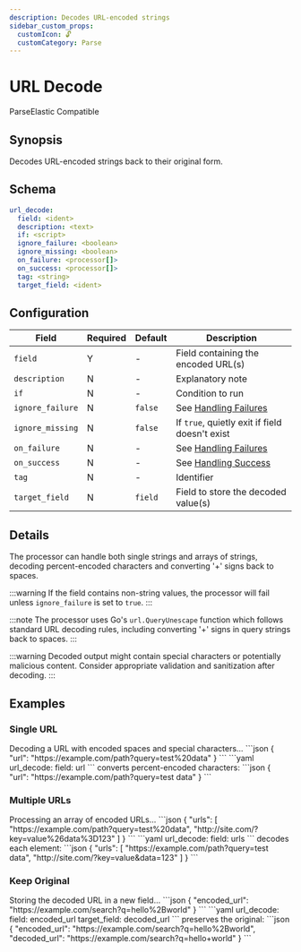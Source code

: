 ```yaml
---
description: Decodes URL-encoded strings
sidebar_custom_props: 
  customIcon: 🔓
  customCategory: Parse
---
```


# URL Decode

<span className="theme-doc-version-badge badge badge--primary">Parse</span><span className="theme-doc-version-badge badge badge--secondary">Elastic Compatible</span>

## Synopsis

Decodes URL-encoded strings back to their original form. 

## Schema

```yaml {2}
url_decode:
  field: <ident>
  description: <text>
  if: <script>
  ignore_failure: <boolean>
  ignore_missing: <boolean>
  on_failure: <processor[]>
  on_success: <processor[]>
  tag: <string>
  target_field: <ident>
```

## Configuration

|Field|Required|Default|Description|
|---|---|---|---|
|`field`|Y|-|Field containing the encoded URL(s)|
|`description`|N|-|Explanatory note|
|`if`|N|-|Condition to run|
|`ignore_failure`|N|`false`|See [Handling Failures](../handling-failures.mdx)|
|`ignore_missing`|N|`false`|If `true`, quietly exit if field doesn't exist|
|`on_failure`|N|-|See [Handling Failures](../handling-failures.mdx)|
|`on_success`|N|-|See [Handling Success](../handling-success.mdx)|
|`tag`|N|-|Identifier|
|`target_field`|N|`field`|Field to store the decoded value(s)|

## Details

The processor can handle both single strings and arrays of strings, decoding percent-encoded characters and converting '+' signs back to spaces.

:::warning
If the field contains non-string values, the processor will fail unless `ignore_failure` is set to `true`.
:::

:::note
The processor uses Go's `url.QueryUnescape` function which follows standard URL decoding rules, including converting '+' signs in query strings back to spaces.
:::

:::warning
Decoded output might contain special characters or potentially malicious content. Consider appropriate validation and sanitization after decoding.
:::

## Examples

### Single URL

<ExampleGrid>
  <CommentCol>
    Decoding a URL with encoded spaces and special characters...
  </CommentCol>
  <CodeCol>
    ```json
    {
      "url": "https://example.com/path?query=test%20data"
    }
    ```
    ```yaml
    url_decode:
      field: url
    ```
  </CodeCol>
  <CommentCol>
    converts percent-encoded characters:
  </CommentCol>
  <CodeCol>
    ```json
    {
      "url": "https://example.com/path?query=test data"
    }
    ```
  </CodeCol>
</ExampleGrid>

### Multiple URLs

<ExampleGrid>
  <CommentCol>
    Processing an array of encoded URLs...
  </CommentCol>
  <CodeCol>
    ```json
    {
      "urls": [
        "https://example.com/path?query=test%20data",
        "http://site.com/?key=value%26data%3D123"
      ]
    }
    ```
    ```yaml
    url_decode:
      field: urls
    ```
  </CodeCol>
  <CommentCol>
    decodes each element:
  </CommentCol>
  <CodeCol>
    ```json
    {
      "urls": [
        "https://example.com/path?query=test data",
        "http://site.com/?key=value&data=123"
      ]
    }
    ```
  </CodeCol>
</ExampleGrid>

### Keep Original

<ExampleGrid>
  <CommentCol>
    Storing the decoded URL in a new field...
  </CommentCol>
  <CodeCol>
    ```json
    {
      "encoded_url": "https://example.com/search?q=hello%2Bworld"
    }
    ```
    ```yaml
    url_decode:
      field: encoded_url
      target_field: decoded_url
    ```
  </CodeCol>
  <CommentCol>
    preserves the original:
  </CommentCol>
  <CodeCol>
    ```json
    {
      "encoded_url": "https://example.com/search?q=hello%2Bworld",
      "decoded_url": "https://example.com/search?q=hello+world"
    }
    ```
  </CodeCol>
</ExampleGrid>
